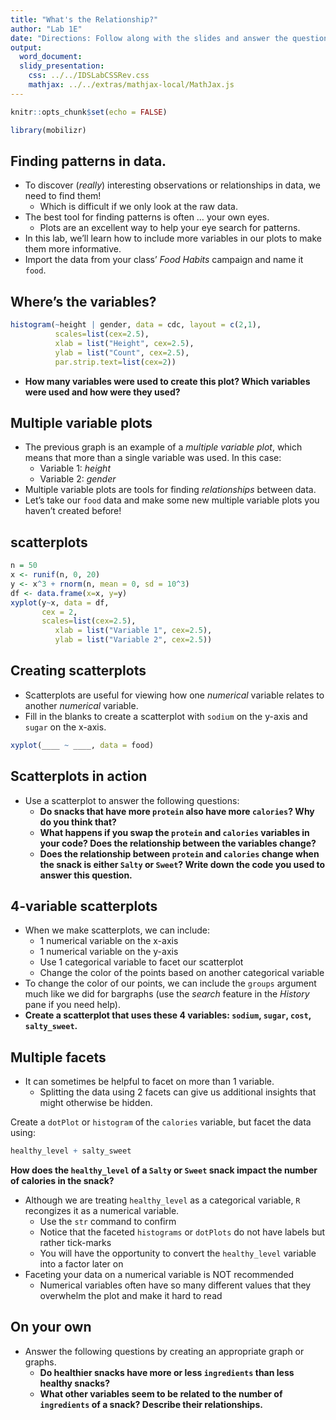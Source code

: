 ```yaml
---
title: "What's the Relationship?"
author: "Lab 1E"
date: "Directions: Follow along with the slides and answer the questions in **red** font in your journal."
output: 
  word_document:
  slidy_presentation: 
    css: ../../IDSLabCSSRev.css
    mathjax: ../../extras/mathjax-local/MathJax.js
---
```


```r
knitr::opts_chunk$set(echo = FALSE)
```

```r
library(mobilizr)
```

## Finding patterns in data.

- To discover (_really_) interesting observations or relationships in data, we need to find them!
    - Which is difficult if we only look at the raw data.
- The best tool for finding patterns is often ... your own eyes.
    - Plots are an excellent way to help your eye search for patterns.
- In this lab, we'll learn how to include more variables in our plots to make them more informative.
- Import the data from your class' _Food Habits_ campaign and name it `food`.


## Where's the variables?

```r
histogram(~height | gender, data = cdc, layout = c(2,1),
          scales=list(cex=2.5),
          xlab = list("Height", cex=2.5),
          ylab = list("Count", cex=2.5),
          par.strip.text=list(cex=2))
```

- **How many variables were used to create this plot? Which variables were used and how were they used?**


## Multiple variable plots

- The previous graph is an example of a _multiple variable plot_, which means that more than a single variable was used. In this case:
  - Variable 1: _height_
  - Variable 2: _gender_
- Multiple variable plots are tools for finding _relationships_ between data.
- Let's take our `food` data and make some new multiple variable plots you haven't created before!


## scatterplots

```r
n = 50
x <- runif(n, 0, 20)
y <- x^3 + rnorm(n, mean = 0, sd = 10^3)
df <- data.frame(x=x, y=y)
xyplot(y~x, data = df,
       cex = 2,
       scales=list(cex=2.5),
          xlab = list("Variable 1", cex=2.5),
          ylab = list("Variable 2", cex=2.5))
```


## Creating scatterplots

- Scatterplots are useful for viewing how one _numerical_ variable relates to another _numerical_ variable.
- Fill in the blanks to create a scatterplot with `sodium` on the y-axis and `sugar` on the x-axis.
```r
xyplot(____ ~ ____, data = food)
```


## Scatterplots in action

- Use a scatterplot to answer the following questions:
    - **Do snacks that have more `protein` also have more `calories`? Why do you think that?**
    - **What happens if you swap the `protein` and `calories` variables in your code? Does the relationship between the variables change?**
    - **Does the relationship between `protein` and `calories` change when the snack is either `Salty` or `Sweet`? Write down the code you used to answer this question.**


## 4-variable scatterplots

- When we make scatterplots, we can include:
    - 1 numerical variable on the x-axis
    - 1 numerical variable on the y-axis
    - Use 1 categorical variable to facet our scatterplot
    - Change the color of the points based on another categorical variable
- To change the color of our points, we can include the `groups` argument  much like we did for bargraphs (use the _search_ feature in the _History_ pane if you need help).
- **Create a scatterplot that uses these 4 variables: `sodium`, `sugar`, `cost`, `salty_sweet`.**


## Multiple facets

- It can sometimes be helpful to facet on more than 1 variable.
  - Splitting the data using 2 facets can give us additional insights that might otherwise be hidden.

Create a `dotPlot` or `histogram` of the `calories` variable, but facet the data using:
```r
healthy_level + salty_sweet 
```
**How does the `healthy_level` of a `Salty` or `Sweet` snack impact the number of calories in the snack?**

- Although we are treating `healthy_level` as a categorical variable, `R` recongizes it as a numerical variable. 
  - Use the `str` command to confirm
  - Notice that the faceted `histograms` or `dotPlots` do not have labels but rather tick-marks
  - You will have the opportunity to convert the `healthy_level` variable into a factor later on

- Faceting your data on a numerical variable is NOT recommended
  - Numerical variables often have so many different values that they overwhelm the plot and make it hard to read

## On your own

- Answer the following questions by creating an appropriate graph or graphs.
    - **Do healthier snacks have more or less `ingredients` than less healthy snacks?**
    - **What other variables seem to be related to the number of `ingredients` of a snack? Describe their relationships.**